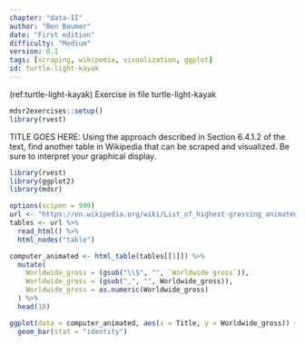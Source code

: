 ```yaml
---
chapter: "data-II"
author: "Ben Baumer"
date: "First edition" 
difficulty: "Medium"
version: 0.1
tags: [scraping, wikipedia, visualization, ggplot]
id: turtle-light-kayak 
---
```


(ref:turtle-light-kayak) Exercise in file turtle-light-kayak

```r
mdsr2exercises::setup()
library(rvest)
```

TITLE GOES HERE: Using the approach described in Section 6.4.1.2 of the text, find another table in Wikipedia that can be scraped and visualized.  Be sure to interpret your graphical display.


<!--begin-answer-->
```r
library(rvest)
library(ggplot2)
library(mdsr)

options(scipen = 999)
url <- "https://en.wikipedia.org/wiki/List_of_highest-grossing_animated_films"
tables <- url %>%
  read_html() %>%
  html_nodes("table")

computer_animated <- html_table(tables[[1]]) %>%
  mutate(
    Worldwide_gross = (gsub("\\$", "", `Worldwide gross`)),
    Worldwide_gross = (gsub(",", "", Worldwide_gross)),
    Worldwide_gross = as.numeric(Worldwide_gross)
  ) %>%
  head(10)

ggplot(data = computer_animated, aes(x = Title, y = Worldwide_gross)) +
  geom_bar(stat = "identity")
```

<!--end-answer-->
